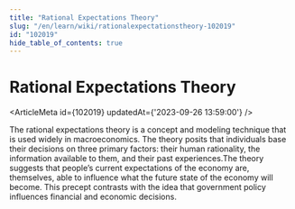 ```yaml
---
title: "Rational Expectations Theory"
slug: "/en/learn/wiki/rationalexpectationstheory-102019"
id: "102019"
hide_table_of_contents: true
---
```



# Rational Expectations Theory

<ArticleMeta id={102019} updatedAt={'2023-09-26 13:59:00'} />
<div className='border-solid border-b border-t-0 my-4 border-[var(--ifm-color-gray-300)]' />

The rational expectations theory is a concept and modeling technique that is used widely in macroeconomics. The theory posits that individuals base their decisions on three primary factors: their human rationality, the information available to them, and their past experiences.The theory suggests that people’s current expectations of the economy are, themselves, able to influence what the future state of the economy will become. This precept contrasts with the idea that government policy influences financial and economic decisions.
